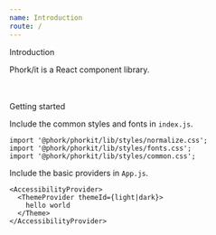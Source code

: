 ```yaml
---
name: Introduction
route: /
---
```



<Rhythm grouped mb={14} mt={12}>
  <Introduction />
</Rhythm>

<Typography size="6xlarge" weight="light">
  Introduction
</Typography>
<Rhythm mb={4} mt={1}>
  <Divider />
</Rhythm>

Phork/it is a React component library.

<br />
<br />

<Typography size="6xlarge" weight="light">
  Getting started
</Typography>
<Rhythm mb={4} mt={1}>
  <Divider />
</Rhythm>

Include the common styles and fonts in `index.js`.

```
import '@phork/phorkit/lib/styles/normalize.css';
import '@phork/phorkit/lib/styles/fonts.css';
import '@phork/phorkit/lib/styles/common.css';
```

Include the basic providers in `App.js`.

```
<AccessibilityProvider>
  <ThemeProvider themeId={light|dark}>
    hello world
  </Theme>
</AccessibilityProvider>
```
